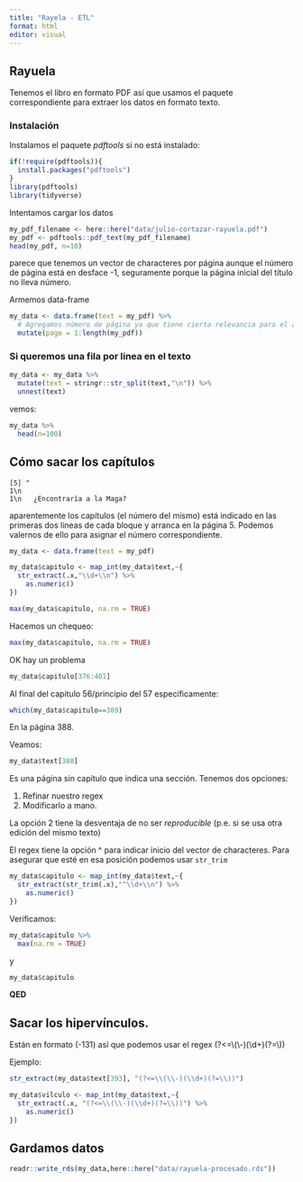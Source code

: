 ```yaml
---
title: "Rayela - ETL"
format: html
editor: visual
---
```


## Rayuela

Tenemos el libro en formato PDF así que usamos el paquete correspondiente para extraer los datos en formato texto.

### Instalación

Instalamos el paquete *pdftools* si no está instalado:

```r
if(!require(pdftools)){
  install.packages("pdftools")
}
library(pdftools)
library(tidyverse)
```

Intentamos cargar los datos

```r
my_pdf_filename <- here::here("data/julio-cortazar-rayuela.pdf")
my_pdf <- pdftools::pdf_text(my_pdf_filename)
head(my_pdf, n=10)
```

parece que tenemos un vector de characteres por página aunque el número de página está en desface -1, seguramente porque la página inicial del título no lleva número.

Armemos data-frame

```r
my_data <- data.frame(text = my_pdf) %>% 
  # Agregamos número de página ya que tiene cierta relevancia para el análisis
  mutate(page = 1:length(my_pdf))
```

### Si queremos una fila por linea en el texto

```r
my_data <- my_data %>% 
  mutate(text = stringr::str_split(text,"\n")) %>% 
  unnest(text)
```

vemos:

```r
my_data %>% 
  head(n=100)
```

## Cómo sacar los capítulos

```         
[5] "                                                                                    1\n                                                                                   1\n   ¿Encontraría a la Maga?
```

aparentemente los capítulos (el número del mismo) está indicado en las primeras dos lineas de cada bloque y arranca en la página 5. Podemos valernos de ello para asignar el número correspondiente.

```r
my_data <- data.frame(text = my_pdf)

my_data$capitulo <- map_int(my_data$text,~{
  str_extract(.x,"\\d+\\n") %>% 
    as.numeric()
})

max(my_data$capitulo, na.rm = TRUE)

```

Hacemos un chequeo:

```r
max(my_data$capitulo, na.rm = TRUE)
```

OK hay un problema

```r
my_data$capitulo[376:401]
```

Al final del capitulo 56/principio del 57 especificamente:

```r
which(my_data$capitulo==389)
```

En la página 388.

Veamos:

```r
my_data$text[388]
```

Es una página sin capítulo que indica una sección. Tenemos dos opciones:\

1.  Refinar nuestro regex
2.  Modificarlo a mano.

La opción 2 tiene la desventaja de no ser *reproducible* (p.e. si se usa otra edición del mismo texto)

El regex tiene la opción \^ para indicar inicio del vector de characteres. Para asegurar que esté en esa posición podemos usar `str_trim`

```r
my_data$capitulo <- map_int(my_data$text,~{
  str_extract(str_trim(.x),"^\\d+\\n") %>% 
    as.numeric()
})


```

Verificamos:

```r
my_data$capitulo %>% 
  max(na.rm = TRUE)
```

y

```r
my_data$capitulo
```

**QED**

## Sacar los hipervínculos.

Están en formato (-131) así que podemos usar el regex (?\<=\\(\\-)(\\d+)(?=\\))

Ejemplo:

```r
str_extract(my_data$text[393], "(?<=\\(\\-)(\\d+)(?=\\))")
```

```r
my_data$vilculo <- map_int(my_data$text,~{
  str_extract(.x, "(?<=\\(\\-)(\\d+)(?=\\))") %>% 
    as.numeric()
})
```

## Gardamos datos

```r
readr::write_rds(my_data,here::here("data/rayuela-procesado.rds"))
```
